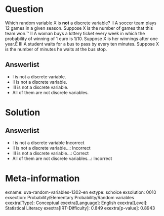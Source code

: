 Question
========

Which random variable X is **not** a discrete variable? \ I A soccer team plays 12 games in a given season. Suppose X is the number of games that this team won.™ II A woman buys a lottery ticket every week in which the probability of winning of 1 euro is 1/10. Suppose X is her winnings after one year.Ê III A student waits for a bus to pass by every ten minutes. Suppose X is the number of minutes he waits at the bus stop.

Answerlist
----------

* I is not a discrete variable.
* II is not a discrete variable.
* III is not a discrete variable.
* All of them are not discrete variables.

Solution
========

Answerlist
----------

* I is not a discrete variable Incorrect
* II is not a discrete variable...: Incorrect
* III is not a discrete variable...: Correct
* All of them are not discrete variables...: Incorrect

Meta-information
================
exname: uva-random-variables-1302-en
extype: schoice
exsolution: 0010
exsection: Probability/Elementary Probability/Random variables
exextra[Type]: Conceptual
exextra[Language]: English
exextra[Level]: Statistical Literacy
exextra[IRT-Difficulty]: 0.849
exextra[p-value]: 0.8943
